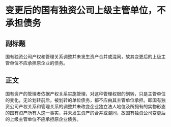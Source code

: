 # 变更后的国有独资公司上级主管单位，不承担债务
## 副标题
国有独资公司产权和管理关系调整并未发生资产合并或混同，故其变更后的上级主管单位不应承担原企业的债务。
## 正文
国有资产的管理者依据产权关系实施管理，对这种管理权限的划转，只是主管单位的变化，无论划转前后，被划转的单位债务，都不应由其主管单位承担。即国有独资公司产权关系和管理关系的调整并未改变企业独立法人地位及所拥有的实物形态的国有资产所有人这一事实，并未发生资产的合并或混同，故国有独资公司变更后的上级主管单位不应承担原企业债务。